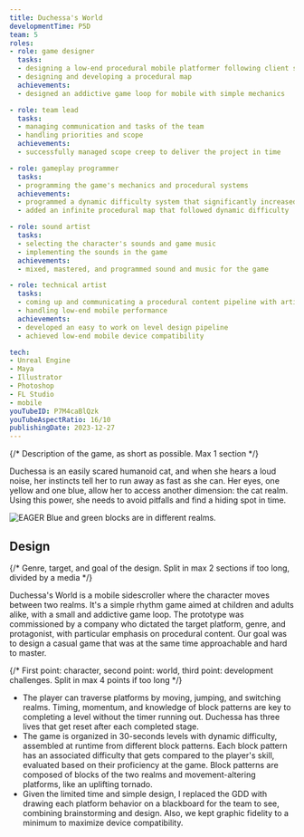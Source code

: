 ```yaml
---
title: Duchessa's World
developmentTime: P5D
team: 5
roles:
- role: game designer
  tasks:
  - designing a low-end procedural mobile platformer following client specifications
  - designing and developing a procedural map
  achievements:
  - designed an addictive game loop for mobile with simple mechanics

- role: team lead
  tasks:
  - managing communication and tasks of the team
  - handling priorities and scope
  achievements:
  - successfully managed scope creep to deliver the project in time

- role: gameplay programmer
  tasks:
  - programming the game's mechanics and procedural systems
  achievements:
  - programmed a dynamic difficulty system that significantly increased repeatability
  - added an infinite procedural map that followed dynamic difficulty

- role: sound artist
  tasks:
  - selecting the character's sounds and game music
  - implementing the sounds in the game
  achievements:
  - mixed, mastered, and programmed sound and music for the game

- role: technical artist
  tasks:
  - coming up and communicating a procedural content pipeline with artists and programmers
  - handling low-end mobile performance
  achievements:
  - developed an easy to work on level design pipeline
  - achieved low-end mobile device compatibility

tech:
- Unreal Engine
- Maya
- Illustrator
- Photoshop
- FL Studio
- mobile
youTubeID: P7M4caBlQzk
youTubeAspectRatio: 16/10
publishingDate: 2023-12-27
---
```


{/* Description of the game, as short as possible. Max 1 section */}

Duchessa is an easily scared humanoid cat, and when she hears a loud noise, her instincts tell her to run away as fast as she can. Her eyes, one yellow and one blue, allow her to access another dimension: the cat realm. Using this power, she needs to avoid pitfalls and find a hiding spot in time.

![EAGER Blue and green blocks are in different realms.](./duchessas-world-game.png)

## Design

{/* Genre, target, and goal of the design. Split in max 2 sections if too long, divided by a media */}

Duchessa's World is a mobile sidescroller where the character moves between two realms. It's a simple rhythm game aimed at children and adults alike, with a small and addictive game loop. The prototype was commissioned by a company who dictated the target platform, genre, and protagonist, with particular emphasis on procedural content. Our goal was to design a casual game that was at the same time approachable and hard to master.

{/* First point: character, second point: world, third point: development challenges. Split in max 4 points if too long */}

* The player can traverse platforms by moving, jumping, and switching realms. Timing, momentum, and knowledge of block patterns are key to completing a level without the timer running out. Duchessa has three lives that get reset after each completed stage.
* The game is organized in 30-seconds levels with dynamic difficulty, assembled at runtime from different block patterns. Each block pattern has an associated difficulty that gets compared to the player's skill, evaluated based on their proficiency at the game. Block patterns are composed of blocks of the two realms and movement-altering platforms, like an uplifting tornado.
* Given the limited time and simple design, I replaced the GDD with drawing each platform behavior on a blackboard for the team to see, combining brainstorming and design. Also, we kept graphic fidelity to a minimum to maximize device compatibility.